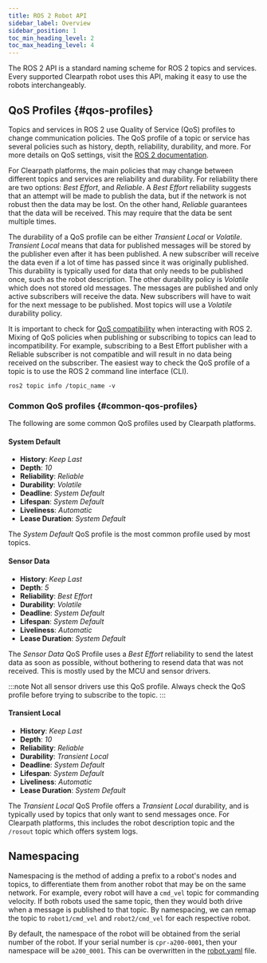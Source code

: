 ```yaml
---
title: ROS 2 Robot API
sidebar_label: Overview
sidebar_position: 1
toc_min_heading_level: 2
toc_max_heading_level: 4
---
```


The ROS 2 API is a standard naming scheme for ROS 2 topics and services. Every supported Clearpath
robot uses this API, making it easy to use the robots interchangeably.

## QoS Profiles {#qos-profiles}

Topics and services in ROS 2 use Quality of Service (QoS) profiles to change communication policies. The QoS profile
of a topic or service has several policies such as history, depth, reliability, durability, and more. For more details on
QoS settings, visit the [ROS 2 documentation](https://docs.ros.org/en/humble/Concepts/About-Quality-of-Service-Settings.html).

For Clearpath platforms, the main policies that may change between different topics and services are reliability and durability. For reliability
there are two options: _Best Effort_, and _Reliable_. A _Best Effort_ reliability suggests that an attempt will be made to publish
the data, but if the network is not robust then the data may be lost. On the other hand, _Reliable_ guarantees that the data will be received.
This may require that the data be sent multiple times.

The durability of a QoS profile can be either _Transient Local_ or _Volatile_. _Transient Local_ means that data for published messages will
be stored by the publisher even after it has been published. A new subscriber will receive the data even if a lot of time has passed since it was originally published.
This durability is typically used for data that only needs to be published once, such as the robot description. The other durability policy is _Volatile_ which does not
stored old messages. The messages are published and only active subscribers will receive the data. New subscribers will have to wait for the next message to be published.
Most topics will use a _Volatile_ durability policy.

It is important to check for [QoS compatibility](https://docs.ros.org/en/humble/Concepts/Intermediate/About-Quality-of-Service-Settings.html#qos-compatibilities) when interacting with ROS 2.
Mixing of QoS policies when publishing or subscribing to topics can lead to incompatibility. For example, subscribing to a Best Effort publisher with a Reliable subscriber
is not compatible and will result in no data being received on the subscriber. The easiest way to check the QoS profile of a topic is to use the ROS 2 command line interface (CLI).

```
ros2 topic info /topic_name -v
```

### Common QoS profiles {#common-qos-profiles}

The following are some common QoS profiles used by Clearpath platforms.

#### System Default

- **History**: _Keep Last_
- **Depth**: _10_
- **Reliability**: _Reliable_
- **Durability**: _Volatile_
- **Deadline**: _System Default_
- **Lifespan**: _System Default_
- **Liveliness**: _Automatic_
- **Lease Duration**: _System Default_

The _System Default_ QoS profile is the most common profile used by most topics.

#### Sensor Data

- **History**: _Keep Last_
- **Depth**: _5_
- **Reliability**: _Best Effort_
- **Durability**: _Volatile_
- **Deadline**: _System Default_
- **Lifespan**: _System Default_
- **Liveliness**: _Automatic_
- **Lease Duration**: _System Default_

The _Sensor Data_ QoS Profile uses a _Best Effort_ reliability to send the latest data
as soon as possible, without bothering to resend data that was not received. This is mostly used
by the MCU and sensor drivers.

:::note
Not all sensor drivers use this QoS profile. Always check the QoS profile before trying to subscribe to the topic.
:::

#### Transient Local

- **History**: _Keep Last_
- **Depth**: _10_
- **Reliability**: _Reliable_
- **Durability**: _Transient Local_
- **Deadline**: _System Default_
- **Lifespan**: _System Default_
- **Liveliness**: _Automatic_
- **Lease Duration**: _System Default_

The _Transient Local_ QoS Profile offers a _Transient Local_ durability, and is typically used by topics that only
want to send messages once. For Clearpath platforms, this includes the robot description topic and the `/rosout` topic
which offers system logs.

## Namespacing

Namespacing is the method of adding a prefix to a robot's nodes and topics, to differentiate them from another robot that
may be on the same network. For example, every robot will have a `cmd_vel` topic for commanding velocity. If both robots
used the same topic, then they would both drive when a message is published to that topic. By namespacing, we can remap the topic
to `robot1/cmd_vel` and `robot2/cmd_vel` for each respective robot.

By default, the namespace of the robot will be obtained from the serial number of the robot. If your serial number is `cpr-a200-0001`, then your namespace
will be `a200_0001`. This can be overwritten in the [robot.yaml](../config/yaml) file.
